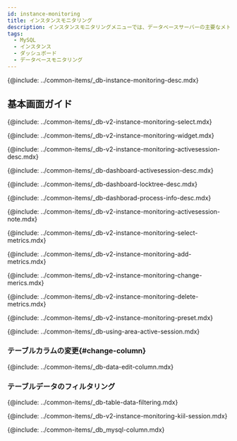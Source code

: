 ```yaml
---
id: instance-monitoring
title: インスタンスモニタリング
description: インスタンスモニタリングメニューでは、データベースサーバーの主要なメトリックに関する詳細情報をリアルタイムに確認できます。
tags:
  - MySQL
  - インスタンス
  - ダッシュボード
  - データベースモニタリング
---
```



<Note product='MySQL' link='../mysql-v1/instance-monitoring' />

{@include: ../common-items/_db-instance-monitoring-desc.mdx}

## 基本画面ガイド

<ProdImg img='db-instance-monitoring.png' desc='インスタンスモニタリング' />

<!--###조회시간 및 대상 선택하기-->

{@include: ../common-items/_db-v2-instance-monitoring-select.mdx}

<!--###그래프 차트 위젯 영역-->

{@include: ../common-items/_db-v2-instance-monitoring-widget.mdx}

<!--###액티브 세션 락트리 프로세스정보-->

{@include: ../common-items/_db-v2-instance-monitoring-activesession-desc.mdx}

{@include: ../common-items/_db-dashboard-activesession-desc.mdx}

{@include: ../common-items/_db-dashboard-locktree-desc.mdx}

{@include: ../common-items/_db-dashborad-process-info-desc.mdx}

{@include: ../common-items/_db-v2-instance-monitoring-activesession-note.mdx}

<!--##지표 선택하기-->

{@include: ../common-items/_db-v2-instance-monitoring-select-metrics.mdx}

<!--###지표 추가하기-->

{@include: ../common-items/_db-v2-instance-monitoring-add-metrics.mdx}

<!--###지표 변경하기-->

{@include: ../common-items/_db-v2-instance-monitoring-change-merics.mdx}

<!--###지표 삭제하기-->

{@include: ../common-items/_db-v2-instance-monitoring-delete-metrics.mdx}

<!--## 프리셋-->

{@include: ../common-items/_db-v2-instance-monitoring-preset.mdx} 

<!-- 액티브 세션 영역 활용-->

{@include: ../common-items/_db-using-area-active-session.mdx}

### テーブルカラムの変更{#change-column}

{@include: ../common-items/_db-data-edit-column.mdx}

### テーブルデータのフィルタリング

{@include: ../common-items/_db-table-data-filtering.mdx}

<!--세션 중지하기-->

{@include: ../common-items/_db-v2-instance-monitoring-kiil-session.mdx}

<!-- 컬럼 정보 안내-->

{@include: ../common-items/_db_mysql-column.mdx}
